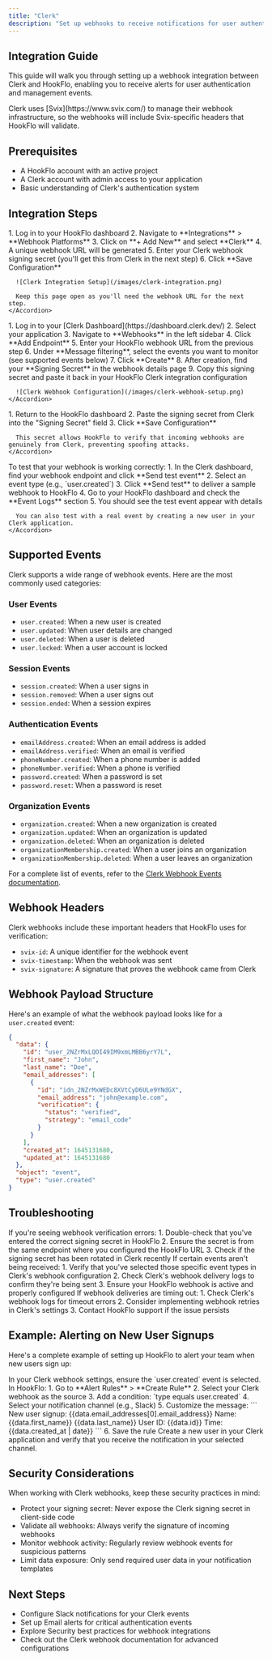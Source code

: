 ```yaml
---
title: "Clerk"
description: "Set up webhooks to receive notifications for user authentication events from Clerk"
---
```


## Integration Guide

This guide will walk you through setting up a webhook integration between Clerk and HookFlo, enabling you to receive alerts for user authentication and management events.

<Note>
  Clerk uses [Svix](https://www.svix.com/) to manage their webhook infrastructure, so the webhooks will include Svix-specific headers that HookFlo will validate.
</Note>

## Prerequisites

- A HookFlo account with an active project
- A Clerk account with admin access to your application
- Basic understanding of Clerk's authentication system

## Integration Steps

<Steps>
  <Step title="Create a Webhook in HookFlo">
    <Accordion title="Setting Up Your Webhook Endpoint">
      1. Log in to your HookFlo dashboard
      2. Navigate to **Integrations** > **Webhook Platforms**
      3. Click on **+ Add New** and select **Clerk**
      4. A unique webhook URL will be generated
      5. Enter your Clerk webhook signing secret (you'll get this from Clerk in the next step)
      6. Click **Save Configuration**
      
      ![Clerk Integration Setup](/images/clerk-integration.png)
      
      Keep this page open as you'll need the webhook URL for the next step.
    </Accordion>
  </Step>

  <Step title="Create a Webhook Endpoint in Clerk">
    <Accordion title="Configuring Clerk to Send Webhooks">
      1. Log in to your [Clerk Dashboard](https://dashboard.clerk.dev/)
      2. Select your application
      3. Navigate to **Webhooks** in the left sidebar
      4. Click **Add Endpoint**
      5. Enter your HookFlo webhook URL from the previous step
      6. Under **Message filtering**, select the events you want to monitor (see supported events below)
      7. Click **Create**
      8. After creation, find your **Signing Secret** in the webhook details page
      9. Copy this signing secret and paste it back in your HookFlo Clerk integration configuration
      
      ![Clerk Webhook Configuration](/images/clerk-webhook-setup.png)
    </Accordion>
  </Step>

  <Step title="Configure Verification in HookFlo">
    <Accordion title="Setting Up Webhook Verification">
      1. Return to the HookFlo dashboard
      2. Paste the signing secret from Clerk into the "Signing Secret" field
      3. Click **Save Configuration**
      
      This secret allows HookFlo to verify that incoming webhooks are genuinely from Clerk, preventing spoofing attacks.
    </Accordion>
  </Step>

  <Step title="Test Your Integration">
    <Accordion title="Verifying the Setup">
      To test that your webhook is working correctly:
      1. In the Clerk dashboard, find your webhook endpoint and click **Send test event**
      2. Select an event type (e.g., `user.created`)
      3. Click **Send test** to deliver a sample webhook to HookFlo
      4. Go to your HookFlo dashboard and check the **Event Logs** section
      5. You should see the test event appear with details
      
      You can also test with a real event by creating a new user in your Clerk application.
    </Accordion>
  </Step>
</Steps>

## Supported Events

Clerk supports a wide range of webhook events. Here are the most commonly used categories:

### User Events

- `user.created`: When a new user is created
- `user.updated`: When user details are changed
- `user.deleted`: When a user is deleted
- `user.locked`: When a user account is locked

### Session Events

- `session.created`: When a user signs in
- `session.removed`: When a user signs out
- `session.ended`: When a session expires

### Authentication Events

- `emailAddress.created`: When an email address is added
- `emailAddress.verified`: When an email is verified
- `phoneNumber.created`: When a phone number is added
- `phoneNumber.verified`: When a phone is verified
- `password.created`: When a password is set
- `password.reset`: When a password is reset

### Organization Events

- `organization.created`: When a new organization is created
- `organization.updated`: When an organization is updated
- `organization.deleted`: When an organization is deleted
- `organizationMembership.created`: When a user joins an organization
- `organizationMembership.deleted`: When a user leaves an organization

For a complete list of events, refer to the [Clerk Webhook Events documentation](https://clerk.com/docs/webhooks/overview).

## Webhook Headers

Clerk webhooks include these important headers that HookFlo uses for verification:

- `svix-id`: A unique identifier for the webhook event
- `svix-timestamp`: When the webhook was sent
- `svix-signature`: A signature that proves the webhook came from Clerk

## Webhook Payload Structure

Here's an example of what the webhook payload looks like for a `user.created` event:

```json
{
  "data": {
    "id": "user_2NZrMxLQOI49IM9xmLMBB6yrY7L",
    "first_name": "John",
    "last_name": "Doe",
    "email_addresses": [
      {
        "id": "idn_2NZrMxWEDc8XVtCyD6ULe9YNdGX",
        "email_address": "john@example.com",
        "verification": {
          "status": "verified",
          "strategy": "email_code"
        }
      }
    ],
    "created_at": 1645131680,
    "updated_at": 1645131680
  },
  "object": "event",
  "type": "user.created"
}
```

## Troubleshooting

<AccordionGroup>
  <Accordion title="Webhook Verification Failures">
    If you're seeing webhook verification errors:
    1. Double-check that you've entered the correct signing secret in HookFlo
    2. Ensure the secret is from the same endpoint where you configured the HookFlo URL
    3. Check if the signing secret has been rotated in Clerk recently
  </Accordion>
  <Accordion title="Missing Events">
    If certain events aren't being received:
    1. Verify that you've selected those specific event types in Clerk's webhook configuration
    2. Check Clerk's webhook delivery logs to confirm they're being sent
    3. Ensure your HookFlo webhook is active and properly configured
  </Accordion>
  <Accordion title="Webhook Timeouts">
    If webhook deliveries are timing out:
    1. Check Clerk's webhook logs for timeout errors
    2. Consider implementing webhook retries in Clerk's settings
    3. Contact HookFlo support if the issue persists
  </Accordion>
</AccordionGroup>

## Example: Alerting on New User Signups

Here's a complete example of setting up HookFlo to alert your team when new users sign up:

<Steps>
  <Step title="Configure the Events in Clerk">
    In your Clerk webhook settings, ensure the `user.created` event is selected.
  </Step>
  <Step title="Create an Alert Rule in HookFlo">
    In HookFlo:
    1. Go to **Alert Rules** > **Create Rule**
    2. Select your Clerk webhook as the source
    3. Add a condition: `type equals user.created`
    4. Select your notification channel (e.g., Slack)
    5. Customize the message: 
       ```
       New user signup: {{data.email_addresses[0].email_address}}
       Name: {{data.first_name}} {{data.last_name}}
       User ID: {{data.id}}
       Time: {{data.created_at | date}}
       ```
    6. Save the rule
  </Step>
  <Step title="Test the Integration">
    Create a new user in your Clerk application and verify that you receive the notification in your selected channel.
  </Step>
</Steps>

## Security Considerations

When working with Clerk webhooks, keep these security practices in mind:

- Protect your signing secret: Never expose the Clerk signing secret in client-side code
- Validate all webhooks: Always verify the signature of incoming webhooks
- Monitor webhook activity: Regularly review webhook events for suspicious patterns
- Limit data exposure: Only send required user data in your notification templates

## Next Steps

- Configure Slack notifications for your Clerk events
- Set up Email alerts for critical authentication events
- Explore Security best practices for webhook integrations
- Check out the Clerk webhook documentation for advanced configurations